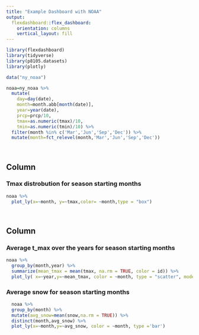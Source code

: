 ```yaml
---
title: "Example Dashboard with NOAA"
output: 
  flexdashboard::flex_dashboard:
    orientation: columns
    vertical_layout: fill
---
```


```r
library(flexdashboard)
library(tidyverse)
library(p8105.datasets)
library(plotly)

```


```r
data("ny_noaa")
```

```r
noaa=ny_noaa %>%
  mutate(
    day=day(date),
    month=month.abb[month(date)],
    year=year(date),
    prcp=prcp/10,
    tmax=as.numeric(tmax)/10,
    tmin=as.numeric(tmin)/10) %>% 
  filter(month %in% c('Mar','Jun','Sep','Dec')) %>% 
  mutate(month=fct_relevel(month,'Mar','Jun','Sep','Dec'))

 


```

Column {data-width=650}
-----------------------------------------------------------------------

### Tmax distrobution for season starting months

```r

noaa %>% 
  plot_ly(x=~month, y=~tmax,color= ~month,type = "box")

   
```

Column {data-width=350}
-----------------------------------------------------------------------

### Average t_max over the years for season starting months

```r
noaa %>% 
  group_by(month,year) %>% 
  summarize(mean_tmax = mean(tmax, na.rm = TRUE, color = id)) %>% 
  plot_ly( x=~year,y=~mean_tmax, color = ~month, type = "scatter", mode = "line",alpha = 0.5)
```

### Average snow for season starting months

```r

  noaa %>% 
  group_by(month) %>% 
  mutate(avg_snow=mean(snow,na.rm = TRUE)) %>% 
  distinct(month,avg_snow) %>% 
  plot_ly(x=~month,y=~avg_snow, color = ~month, type ='bar')
  
  
```

